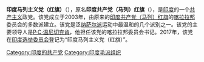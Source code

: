 '''印度马列主义党（红旗）'''（{{lang-en|Marxist-Leninist Party of India (Red Flag)}}），原名'''印度共产党（马列）红旗'''（{{lang-en|Communist Party of India (Marxist–Leninist) Red Flag}}），是[[印度|印度]]的一个[[共产主义|共产主义]]政党。该党成立于2003年，由原来的[[印度共产党（马列）红旗|印度共产党（马列）红旗]]的[[喀拉拉邦|喀拉拉邦]]委员会的多数派建立。该党是泛[[纳萨尔派|纳萨尔派]]运动中最温和的几个派别之一。该党的主要领导人是[[P·C·温尼切克肯|P·C·温尼切克肯]]，他担任该党的喀拉拉邦委员会书记。2017年，该党在[[印度选举委员会|印度选举委员会]]登记为“印度马列主义党（红旗）”。

[[Category:印度的共产党|Category:印度的共产党]]
[[Category:印度毛派组织|Category:印度毛派组织]]